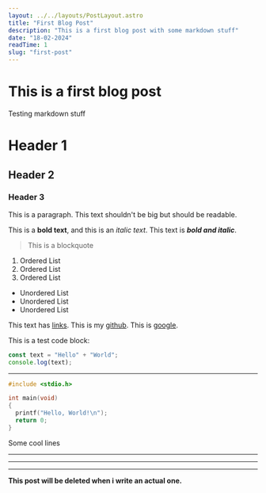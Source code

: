 ```yaml
---
layout: ../../layouts/PostLayout.astro
title: "First Blog Post"
description: "This is a first blog post with some markdown stuff"
date: "18-02-2024"
readTime: 1
slug: "first-post"
---
```


# This is a first blog post

Testing markdown stuff

# Header 1 
## Header 2
### Header 3

This is a paragraph. This text shouldn't be big but should be readable.

This is a **bold text**, and this is an *italic text*. This text is ***bold and italic***.

> This is a blockquote

1. Ordered List
2. Ordered List
3. Ordered List

- Unordered List
- Unordered List
- Unordered List


This text has [links](#). This is my [github](https://github.com/Zielin0). This is [google](https://google.com).

This is a test code block:
```js title="script.js"
const text = "Hello" + "World";
console.log(text);
```

---

```c title="main.c"
#include <stdio.h>

int main(void)
{
  printf("Hello, World!\n");
  return 0;
}
```

Some cool lines

---
---
---

**This post will be deleted when i write an actual one.**

